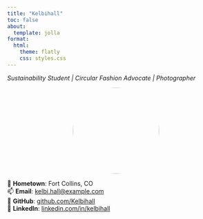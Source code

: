 ```yaml
---
title: "Kelbihall"
toc: false
about:
  template: jolla
format:
  html:
    theme: flatly
    css: styles.css
---
```


*Sustainability Student | Circular Fashion Advocate | Photographer*

<div style="text-align: center;">
  <img src="img/profile.jpg" width="200px" style="border-radius: 50%">
</div>

📍 **Hometown**: Fort Collins, CO  
📫 **Email**: [kelbi.hall@example.com](mailto:kelbi.hall@example.com)  
🐙 **GitHub**: [github.com/Kelbihall](https://github.com/Kelbihall)  
🔗 **LinkedIn**: [linkedin.com/in/kelbihall](www.linkedin.com/in/kelbihall)
